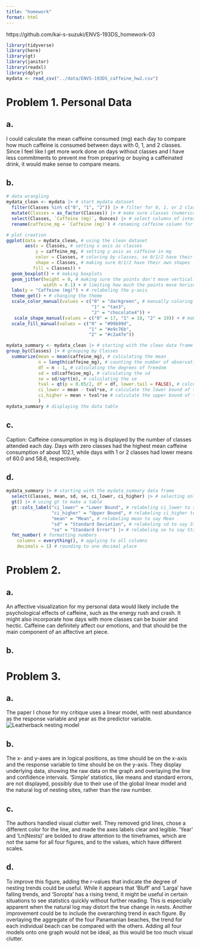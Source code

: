 ```yaml
---
title: "homework"
format: html
---
```


https://github.com/kai-s-suzuki/ENVS-193DS_homework-03

```r
library(tidyverse)
library(here)
library(gt)
library(janitor)
library(readxl)
library(dplyr)
mydata <- read_csv("../data/ENVS-193DS_caffeine_hw2.csv")
```

# Problem 1. Personal Data

## a.

I could calculate the mean caffeine consumed (mg) each day to compare how much caffeine is consumed between days with 0, 1, and 2 classes. Since I feel like I get more work done on days without classes and I have less commitments to prevent me from preparing or buying a caffeinated drink, it would make sense to compare means.

## b.

```r
# data wrangling
mydata_clean <- mydata |> # start mydata dataset
  filter(Classes %in% c("0", "1", "2")) |> # filter for 0, 1, or 2 classes
  mutate(Classes = as_factor(Classes)) |> # make sure classes (numerical) are being read in as a factor
  select(Classes, `Caffeine (mg)`, Ounces) |> # select columns of interest
  rename(caffeine_mg = `Caffeine (mg)`) # renaming caffeine column for ease
```

```r
# plot creation
ggplot(data = mydata_clean, # using the clean dataset
       aes(x = Classes, # setting x axis as classes
           y = caffeine_mg, # setting y axis as caffeine in mg
           color = Classes, # coloring by classes, so 0/1/2 have their own colors
           shape = Classes, # making sure 0/1/2 have their own shapes
          fill = Classes)) + 
  geom_boxplot() + # making boxplots
  geom_jitter(height = 0, # making sure the points don't move vertically
              width = 0.1) + # limiting how much the points move horizontally
  labs(y = "Caffeine (mg)") + # relabeling the y-axis
  theme_get() + # changing the theme
  scale_color_manual(values = c("0" = "darkgreen", # manually coloring 0, 1, and 2
                                "1" = "tan3",
                                "2" = "chocolate4")) +
   scale_shape_manual(values = c("0" = 17, "1" = 18, "2" = 19)) + # making data points different shapes
  scale_fill_manual(values = c("0" = "#99b99d", 
                               "1" = "#e9c76b", 
                               "2" = "#c2a47e"))
```

```r
mydata_summary <- mydata_clean |> # starting with the clean data frame
group_by(Classes) |> # grouping by Classes
  summarize(mean = mean(caffeine_mg), # calculating the mean
            n = length(caffeine_mg), # counting the number of observations
            df = n - 1, # calculating the degrees of freedom
            sd = sd(caffeine_mg), # calculating the sd 
            se = sd/sqrt(n), # calculating the se
            tval = qt(p = 0.05/2, df = df, lower.tail = FALSE), # calculating the t-value
            ci_lower = mean - tval*se, # calculate the lower bound of the 95% CI
            ci_higher = mean + tval*se # calculate the upper bound of the 95% CI) 
            )
mydata_summary # displaying the data table
```

## c.

Caption: Caffeine consumption in mg is displayed by the number of classes attended each day. Days with zero classes had the highest mean caffeine consumption of about 102.1, while days with 1 or 2 classes had lower means of 60.0 and 58.6, respectively.

## d.

```r
mydata_summary |> # starting with the mydata_summary data frame
  select(Classes, mean, sd, se, ci_lower, ci_higher) |> # selecting only Classes, mean, sd, se, ci_lower, and ci_higher to be displayed
  gt() |> # using gt to make a table
  gt::cols_label("ci_lower" = "Lower Bound", # relabeling ci_lower to say Lower Bound
                 "ci_higher" = "Upper Bound", # relabeling ci_higher to say Upper Bound
                 "mean" = "Mean", # relabeling mean to say Mean
                 "sd" = "Standard Deviation", # relabeling sd to say Standard Deviation
                 "se" = "Standard Error") |> # relabeling se to say Standard Error
  fmt_number( # formatting numbers
    columns = everything(), # applying to all columns
    decimals = 1) # rounding to one decimal place
```

# Problem 2.

## a.
An affective visualization for my personal data would likely include the psychological effects of caffeine, such as the energy rush and crash. It might also incorporate how days with more classes can be busier and hectic. Caffeine can definitely affect our emotions, and that should be the main component of an affective art piece. 

## b.


# Problem 3.

## a.

The paper I chose for my critique uses a linear model, with nest abundance as the response variable and year as the predictor variable. 
![Leatherback nesting model](https://ars.els-cdn.com/content/image/1-s2.0-S2351989425000162-gr4_lrg.jpg)

## b.

The x- and y-axes are in logical positions, as time should be on the x-axis and the response variable to time should be on the y-axis. They display underlying data, showing the raw data on the graph and overlaying the line and confidence intervals. 'Simple' statistics, like means and standard errors, are not displayed, possibly due to their use of the global linear model and the natural log of nesting sites, rather than the raw number. 

## c. 

The authors handled visual clutter well. They removed grid lines, chose a different color for the line, and made the axes labels clear and legible. 'Year' and 'Ln(Nests)' are bolded to draw attention to the timeframes, which are not the same for all four figures, and to the values, which have different scales. 

## d.

To improve this figure, adding the r-values that indicate the degree of nesting trends could be useful. While it appears that 'Bluff' and 'Larga' have falling trends, and 'Soropta' has a rising trend, it might be useful in certain situations to see statistics quickly without further reading. This is especially apparent when the natural log may distort the true change in nests. 
Another improvement could be to include the overarching trend in each figure. By overlaying the aggregate of the four Panamanian beaches, the trend for each individual beach can be compared with the others. Adding all four models onto one graph would not be ideal, as this would be too much visual clutter. 